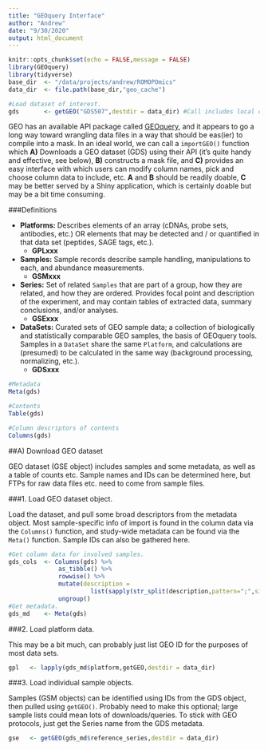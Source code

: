 ```yaml
---
title: "GEOquery Interface"
author: "Andrew"
date: "9/30/2020"
output: html_document
---
```


```r
knitr::opts_chunk$set(echo = FALSE,message = FALSE)
library(GEOquery)
library(tidyverse)
base_dir  <- "/data/projects/andrew/ROMOPOmics"
data_dir  <- file.path(base_dir,"geo_cache")

#Load dataset of interest.
gds       <- getGEO("GDS507",destdir = data_dir) #Call includes local cache function.
```

GEO has an available API package called [GEOquery](https://www.bioconductor.org/packages/release/bioc/html/GEOquery.html), and it appears to go a long way toward wrangling data files in a way that should be eas(ier) to compile into a mask. In an ideal world, we can call a `importGEO()` function which **A)** Downloads a GEO dataset (GDS) using their API (it's quite handy and effective, see below), **B)** constructs a mask file, and **C)** provides an easy interface with which users can modify column names, pick and choose column data to include, etc. **A** and **B** should be readily doable, **C** may be better served by a Shiny application, which is certainly doable but may be a bit time consuming.

###Definitions

* **Platforms:** Describes elements of an array (cDNAs, probe sets, antibodies, etc.) OR elements that may be detected and / or quantified in that data set (peptides, SAGE tags, etc.).
    + **GPLxxx**
* **Samples:** Sample records describe sample handling, manipulations to each, and abundance measurements.
    + **GSMxxx**
* **Series:** Set of related `Samples` that are part of a group, how they are related, and how they are ordered. Provides focal point and description of the experiment, and may contain tables of extracted data, summary conclusions, and/or analyses.
    + **GSExxx**
* **DataSets:** Curated sets of GEO sample data; a collection of biologically and statistically comparable GEO samples, the basis of GEOquery tools. Samples in a `DataSet` share the same `Platform`, and calculations are (presumed) to be calculated in the same way (background processing, normalizing, etc.).
    + **GDSxxx**

```r
#Metadata
Meta(gds)

#Contents
Table(gds)

#Column descriptors of contents
Columns(gds)
```

##A) Download GEO dataset

GEO dataset (GSE object) includes samples and some metadata, as well as a table of counts etc. Sample names and IDs can be determined here, but FTPs for raw data files etc. need to come from sample files.

###1. Load GEO dataset object.

Load the dataset, and pull some broad descriptors from the metadata object. Most sample-specific info of import is found in the column data via the `Columns()` function, and study-wide metadata can be found via the `Meta()` function. Sample IDs can also be gathered here.
```r
#Get column data for involved samples.
gds_cols  <- Columns(gds) %>%
              as_tibble() %>%
              rowwise() %>%
              mutate(description = 
                       list(sapply(str_split(description,pattern=";",simplify = TRUE),trimws,USE.NAMES=FALSE))) %>%
              ungroup()
#Get metadata.
gds_md    <- Meta(gds)
```

###2. Load platform data.

This may be a bit much, can probably just list GEO ID for the purposes of most data sets.
```r
gpl   <- lapply(gds_md$platform,getGEO,destdir = data_dir)

```

###3. Load individual sample objects.

Samples (GSM objects) can be identified using IDs from the GDS object, then pulled using `getGEO()`. Probably need to make this optional; large sample lists could mean lots of downloads/queries. To stick with GEO protocols, just get the Series name from the GDS metadata.
```r
gse   <- getGEO(gds_md$reference_series,destdir = data_dir)

```
